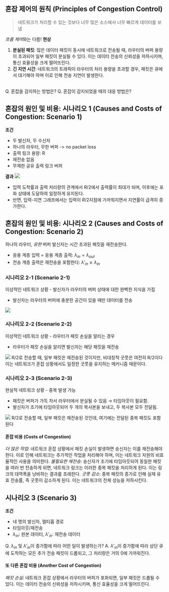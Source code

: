 ## 혼잡 제어의 원칙 (Principles of Congestion Control)
> 네트워크가 처리할 수 있는 것보다 너무 많은 소스에서 너무 빠르게 데이터를 보냄

*흐름 제어*와는 다름!
**현상**
1. **분실된 패킷**: 많은 데이터 패킷이 동시에 네트워크로 전송될 때, 라우터의 버퍼 용량이 초과되어 일부 패킷이 분실될 수 있다. 이는 데이터 전송의 신뢰성을 저하시키며, 통신 효율성을 크게 떨어뜨린다.
2. **긴 지연 시간**: 네트워크의 트래픽이 라우터의 처리 용량을 초과할 경우, 패킷은 큐에서 대기해야 하며 이로 인해 전송 지연이 발생한다.
<br/>
Q. 혼잡을 감지하는 방법은?
Q. 혼잡이 감지되었을 때의 대응 방법은?

## 혼잡의 원인 및 비용: 시나리오 1 (Causes and Costs of Congestion: Scenario 1)
**조건**
- 두 발신자, 두 수신자
- 하나의 라우터, 무한 버퍼 -> no packet loss
- 출력 링크 용량: R
- 재전송 없음
- 무제한 공유 출력 링크 버퍼

**결과**
<Img src="/posts/240615-205929.png" width={500}/>
- 입력 도착률과 출력 처리량의 관계에서 $R/2$에서 출력률이 최대가 되며, 이후에는 포화 상태에 도달하여 일정하게 유지된다.
- 반면, 입력-지연 그래프에서는 입력이 $R/2$지점에 가까워지면서 지연률이 급격히 증가한다.

## 혼잡의 원인 및 비용: 시나리오 2 (Causes and Costs of Congestion: Scenario 2)
하나의 라우터, *유한* 버퍼
발신자는 시간 초과된 패킷을 재전송한다.
- 응용 계층 입력 = 응용 계층 출력: $\lambda_{in} = \lambda_{out}$
- 전송 계층 출력은 재전송을 포함한다: $\lambda'_{in} \geq \lambda_{in}$

### 시나리오 2-1 (Scenario 2-1)
이상적인 네트워크 상황 - 발신자가 라우터의 버퍼 상태에 대한 완벽한 지식을 가짐
- 발신자는 라우터의 버퍼에 충분한 공간이 있을 때만 데이터를 전송
<Img src="/posts/240615-210938.png" width={200}/>

### 시나리오 2-2 (Scenario 2-2)
이상적인 네트워크 상황 - 라우터가 패킷 손실을 알리는 경우
- 라우터가 패킷 손실을 알리면 발신자는 해당 패킷을 재전송
<Img src="/posts/240615-211131.png" width={250}/>
R/2로 전송할 때, 일부 패킷은 재전송된 것이지만, 비대칭적 굿풋은 여전히 R/2이다
이는 네트워크가 혼잡 상황에서도 일정한 굿풋을 유지하는 메커니즘 때문이다.

### 시나리오 2-3 (Scenario 2-3)
현실적 네트워크 상황 - 중복 발생 가능
- 패킷은 버퍼가 가득 차서 라우터에서 분실될 수 있음 → 타임아웃이 필요함.
- 발신자가 조기에 타임아웃되어 두 개의 복사본을 보내고, 두 복사본 모두 전달됨.
<Img src="/posts/240615-211131.png" width={250}/>
R/2로 전송할 때, 일부 패킷은 재전송된 것인데, 여기에는 전달된 중복 패킷도 포함된다

#### 혼잡 비용 (Costs of Congestion)
*더 많은 작업*: 네트워크 혼잡 상황에서 패킷 손실이 발생하면 송신자는 이를 재전송해야 한다. 이로 인해 네트워크는 추가적인 작업을 처리해야 하며, 이는 네트워크 자원의 비효율적인 사용을 의미한다.
*불필요한 재전송*: 송신자가 조기에 타임아웃되어 동일한 패킷을 여러 번 전송하게 되면, 네트워크 링크는 이러한 중복 패킷을 처리하게 된다. 이는 링크의 대역폭을 낭비하는 결과를 초래한다.
*굿풋 감소*: 중복 패킷의 증가로 인해 실제 유효 전송률, 즉 굿풋이 감소하게 된다. 이는 네트워크의 전체 성능을 저하시킨다.

## 시나리오 3 (Scenario 3)
**조건**
- 네 명의 발신자, 멀티홉 경로
- 타임아웃/재전송
- $\lambda_{in}$: 원본 데이터, $\lambda'_{in}$: 재전송 데이터

Q. $\lambda_{in}$ 및 $\lambda'_{in}$이 증가함에 따라 어떤 일이 발생하는가?
A. $\lambda'_{in}$이 증가함에 따라 상단 큐에 도착하는 모든 추가 전송 패킷이 드롭되고, 그 처리량은  거의 0에 가까워진다.
#### 또 다른 혼잡 비용 (Another Cost of Congestion)
*패킷 손실*: 네트워크 혼잡 상황에서 라우터의 버퍼가 포화되면, 일부 패킷은 드롭될 수 있다. 이는 데이터 전송의 신뢰성을 저하시키며, 통신 효율성을 크게 떨어뜨린다.
